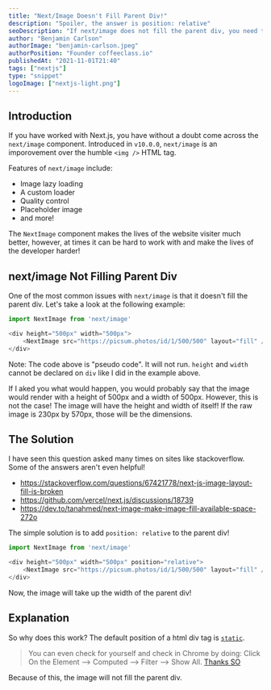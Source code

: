 ```yaml
---
title: "Next/Image Doesn't Fill Parent Div!"
description: "Spoiler, the answer is position: relative"
seoDescription: "If next/image does not fill the parent div, you need to use position relative."
author: "Benjamin Carlson"
authorImage: "benjamin-carlson.jpeg"
authorPosition: "Founder coffeeclass.io"
publishedAt: "2021-11-01T21:40"
tags: ["nextjs"]
type: "snippet"
logoImage: ["nextjs-light.png"]
---
```


## Introduction

If you have worked with Next.js, you have without a doubt come across the `next/image` component. Introduced in `v10.0.0`, `next/image` is an imporovement over the humble `<img />` HTML tag.

Features of `next/image` include:

- Image lazy loading
- A custom loader
- Quality control
- Placeholder image
- and more!

The `NextImage` component makes the lives of the website visiter much better, however, at times it can be hard to work with and make the lives of the developer harder!

## next/image Not Filling Parent Div

One of the most common issues with `next/image` is that it doesn't fill the parent div. Let's take a look at the following example:

```javascript
import NextImage from 'next/image'

<div height="500px" width="500px">
    <NextImage src="https://picsum.photos/id/1/500/500" layout="fill" />
</div>
```

Note: The code above is "pseudo code". It will not run. `height` and `width` cannot be declared on `div` like I did in the example above.

If I aked you what would happen, you would probably say that the image would render with a height of 500px and a width of 500px. However, this is not the case! The image will have the height and width of itself! If the raw image is 230px by 570px, those will be the dimensions.

## The Solution

I have seen this question asked many times on sites like stackoverflow. Some of the answers aren't even helpful!

- https://stackoverflow.com/questions/67421778/next-js-image-layout-fill-is-broken
- https://github.com/vercel/next.js/discussions/18739
- https://dev.to/tanahmed/next-image-make-image-fill-available-space-272o

The simple solution is to add `position: relative` to the parent div!

```javascript
import NextImage from 'next/image'

<div height="500px" width="500px" position="relative">
    <NextImage src="https://picsum.photos/id/1/500/500" layout="fill" />
</div>
```

Now, the image will take up the width of the parent div!

## Explanation

So why does this work? The default position of a html div tag is [`static`](https://stackoverflow.com/questions/16316834/what-is-the-default-value-of-position-attribute-of-a-div).

> You can even check for yourself and check in Chrome by doing: Click On the Element --> Computed --> Filter --> Show All. [Thanks SO](https://stackoverflow.com/questions/16316834/what-is-the-default-value-of-position-attribute-of-a-div)

Because of this, the image will not fill the parent div.
